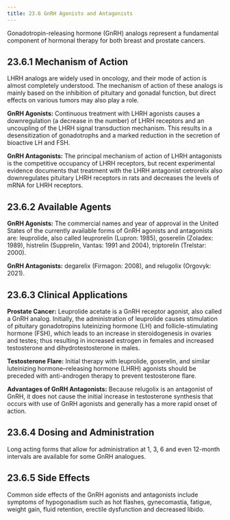 ```yaml
---
title: 23.6 GnRH Agonists and Antagonists
---
```



Gonadotropin-releasing hormone (GnRH) analogs represent a fundamental component of hormonal therapy for both breast and prostate cancers.

## 23.6.1 Mechanism of Action

LHRH analogs are widely used in oncology, and their mode of action is almost completely understood. The mechanism of action of these analogs is mainly based on the inhibition of pituitary and gonadal function, but direct effects on various tumors may also play a role.

**GnRH Agonists:**
Continuous treatment with LHRH agonists causes a downregulation (a decrease in the number) of LHRH receptors and an uncoupling of the LHRH signal transduction mechanism. This results in a desensitization of gonadotrophs and a marked reduction in the secretion of bioactive LH and FSH.

**GnRH Antagonists:**
The principal mechanism of action of LHRH antagonists is the competitive occupancy of LHRH receptors, but recent experimental evidence documents that treatment with the LHRH antagonist cetrorelix also downregulates pituitary LHRH receptors in rats and decreases the levels of mRNA for LHRH receptors.

## 23.6.2 Available Agents

**GnRH Agonists:**
The commercial names and year of approval in the United States of the currently available forms of GnRH agonists and antagonists are: leuprolide, also called leuprorelin (Lupron: 1985), goserelin (Zoladex: 1989), histrelin (Supprelin, Vantas: 1991 and 2004), triptorelin (Trelstar: 2000).

**GnRH Antagonists:**
degarelix (Firmagon: 2008), and relugolix (Orgovyk: 2021).

## 23.6.3 Clinical Applications

**Prostate Cancer:**
Leuprolide acetate is a GnRH receptor agonist, also called a GnRH analog. Initially, the administration of leuprolide causes stimulation of pituitary gonadotropins luteinizing hormone (LH) and follicle-stimulating hormone (FSH), which leads to an increase in steroidogenesis in ovaries and testes; thus resulting in increased estrogen in females and increased testosterone and dihydrotestosterone in males.

**Testosterone Flare:**
Initial therapy with leuprolide, goserelin, and similar luteinizing hormone–releasing hormone (LHRH) agonists should be preceded with anti-androgen therapy to prevent testosterone flare.

**Advantages of GnRH Antagonists:**
Because relugolix is an antagonist of GnRH, it does not cause the initial increase in testosterone synthesis that occurs with use of GnRH agonists and generally has a more rapid onset of action.

## 23.6.4 Dosing and Administration

Long acting forms that allow for administration at 1, 3, 6 and even 12-month intervals are available for some GnRH analogues.

## 23.6.5 Side Effects

Common side effects of the GnRH agonists and antagonists include symptoms of hypogonadism such as hot flashes, gynecomastia, fatigue, weight gain, fluid retention, erectile dysfunction and decreased libido.
